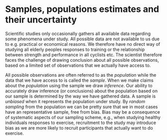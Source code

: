 # Samples, populations estimates and their uncertainty

Scientific studies only occasionally gathers all available data regarding some phenomena under study. All possible data are not available to us due to e.g. practical or economical reasons. We therefore have no direct way of studying all elderly peoples responses to training or the relationship between strength and performance in all cyclists etc. The scientist therefore faces the challenge of drawing conclusion about all possible observations, based on a limited set of observations that we actually have access to.

All possible observations are often referred to as the *population* while the data that we have access to is called the *sample*. When we make claims about the *population* using the sample we draw *inference*. Our ability to accurately draw inference (or conclusions) about the population based on our sample is determined by the way we have gathered data. A sample is *unbiased* when it represents the population under study. By *random sampling* from the population we can be pretty sure that we in most cases have an representative sample, free from bias. Bias may be a consequence of systematic aspects of our sampling scheme, e.g., when studying healthy individuals responses to exercise, recruitment to the study may introduce bias as we are more likely to recruit participants that actually want to do exercise.        
